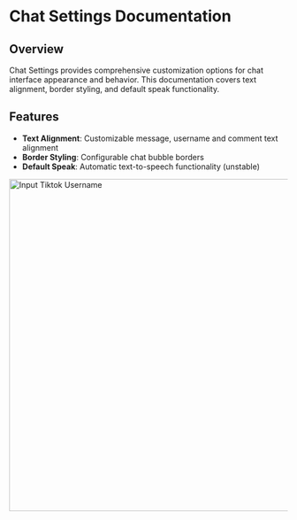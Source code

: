 # Chat Settings Documentation

## Overview

Chat Settings provides comprehensive customization options for chat interface appearance and behavior. This documentation covers text alignment, border styling, and default speak functionality.

## Features

- **Text Alignment**: Customizable message, username and comment text alignment
- **Border Styling**: Configurable chat bubble borders
- **Default Speak**: Automatic text-to-speech functionality (unstable)

 <img src="/doc/chat-Settings.png" className="ml-5 mt-5" alt="Input Tiktok Username" width="600"/>
